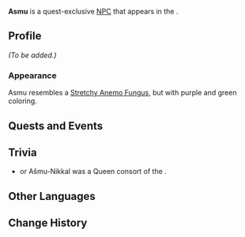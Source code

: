 {{Stub|Add image}}
{{Meta
<!-- Remove this template after adding the missing info -->
|missing_NPC_profile  = yes
}}
{{Character Infobox
|type             = Quest NPC
|group            = Fungus NPCs
|image            = NPC Asmu.png
|realname         = <!-- Optional, if different from in-game name -->
|deceased         = <!-- Past (for deceased prior to events of the game) or free response -->
|region           = Sumeru
|location         = Natlan
|affiliation      = 
|title            = 

|ancestry         = <!-- Clan/family -->
|father           = 
|mother           = 
|spouse           = 
|sibling          = 
|child            = 
|relative         = 

|voiceEN          = 
|voiceCN          = 
|voiceJP          = 
|dialoguereward   = 
}}
'''Asmu''' is a quest-exclusive [[NPC]] that appears in the {{Quest|Sage Supreme}}.

==Profile==
''(To be added.)''

===Appearance===
Asmu resembles a [[Stretchy Anemo Fungus]], but with purple and green coloring.

==Quests and Events==
{{Quests and Events}}
<!--
==Gallery==
-->

==Trivia==
*{{w|Ašmu-nikal}} or Ašmu-Nikkal was a Queen consort of the {{w|Hittites|Hittite empire}}.

==Other Languages==
{{Other Languages|default_hidden=1
|en      = Asmu
|zhs     = 爱茜蘑
|zhs_rm  = 
|zht     = 愛茜蘑
|zht_rm  = 
|ja      = アスム
|ja_rm   = 
|ko      = 버섯꾸
|es      = Asmu
|fr      = Asmu
|ru      = Асму
|th      = Asmu
|vi      = Asmu
|de      = Asmu
|id      = Asmu
|pt      = Asmu
|tr      = Asmu
|it      = Asmu
}}

==Change History==
{{Change History|5.5}}
<!--
==References==
{{Reflist}}
-->